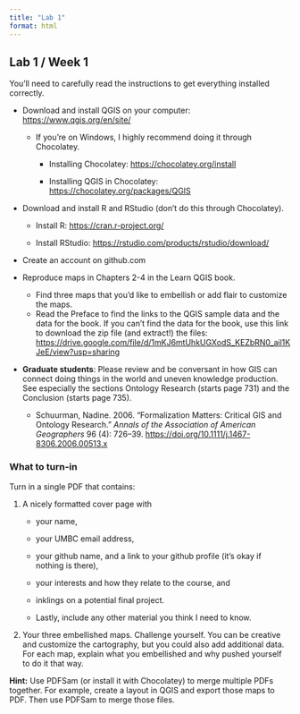 ---
title: "Lab 1"
format: html
---

## Lab 1 / Week 1

You'll need to carefully read the instructions to get everything installed correctly.

-   Download and install QGIS on your computer: <https://www.qgis.org/en/site/>

    -   If you're on Windows, I highly recommend doing it through Chocolatey.

        -   Installing Chocolatey: <https://chocolatey.org/install>

        -   Installing QGIS in Chocolatey: <https://chocolatey.org/packages/QGIS>

-   Download and install R and RStudio (don't do this through Chocolatey).

    -   Install R: [https://cran.r-project.org/](https://cran.r-project.org/https://cran.r-project.org/)

    -   Install RStudio: <https://rstudio.com/products/rstudio/download/>

-   Create an account on github.com

-   Reproduce maps in Chapters 2-4 in the Learn QGIS book.

    -   Find three maps that you'd like to embellish or add flair to customize the maps.
    -   Read the Preface to find the links to the QGIS sample data and the data for the book. If you can't find the data for the book, use this link to download the zip file (and extract!) the files: [https://drive.google.com/file/d/1mKJ6mtUhkUGXodS_KEZbRN0_ail1KJeE/view?usp=sharing](https://drive.google.com/file/d/1mKJ6mtUhkUGXodS_KEZbRN0_ail1KJeE/view?usp=sharinghttps://drive.google.com/file/d/1mKJ6mtUhkUGXodS_KEZbRN0_ail1KJeE/view?usp=sharing)

-   **Graduate students**: Please review and be conversant in how GIS can connect doing things in the world and uneven knowledge production. See especially the sections Ontology Research (starts page 731) and the Conclusion (starts page 735).

    -   Schuurman, Nadine. 2006. "Formalization Matters: Critical GIS and Ontology Research." *Annals of the Association of American Geographers* 96 (4): 726--39. <https://doi.org/10.1111/j.1467-8306.2006.00513.x>

::: {.alert .alert-info}
### What to turn-in

Turn in a single PDF that contains:

1.  A nicely formatted cover page with

    -   your name,

    -   your UMBC email address,

    -   your github name, and a link to your github profile (it's okay if nothing is there),

    -   your interests and how they relate to the course, and

    -   inklings on a potential final project.

    -   Lastly, include any other material you think I need to know.

2.  Your three embellished maps. Challenge yourself. You can be creative and customize the cartography, but you could also add additional data. For each map, explain what you embellished and why pushed yourself to do it that way.

**Hint:** Use PDFSam (or install it with Chocolatey) to merge multiple PDFs together. For example, create a layout in QGIS and export those maps to PDF. Then use PDFSam to merge those files.
:::
